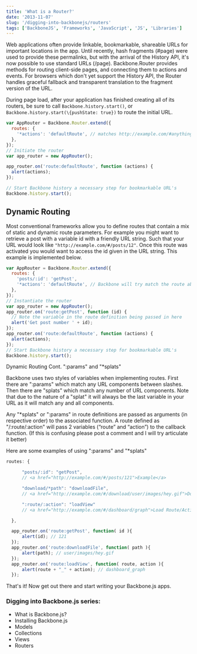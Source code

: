 ```yaml
---
title: 'What is a Router?'
date: '2013-11-07'
slug: '/digging-into-backbonejs/routers'
tags: ['BackboneJS', 'Frameworks', 'JavaScript', 'JS', 'Libraries']
---
```



Web applications often provide linkable, bookmarkable, shareable URLs for important locations in the app. Until recently, hash fragments (#page) were used to provide these permalinks, but with the arrival of the History API, it's now possible to use standard URLs (/page). Backbone.Router provides methods for routing client-side pages, and connecting them to actions and events. For browsers which don't yet support the History API, the Router handles graceful fallback and transparent translation to the fragment version of the URL.

During page load, after your application has finished creating all of its routers, be sure to call `Backbone.history.start()`, or `Backbone.history.start(\{pushState: true})` to route the initial URL.

```js
var AppRouter = Backbone.Router.extend({
  routes: {
    '*actions': 'defaultRoute', // matches http://example.com/#anything-here
  },
});
// Initiate the router
var app_router = new AppRouter();

app_router.on('route:defaultRoute', function (actions) {
  alert(actions);
});

// Start Backbone history a necessary step for bookmarkable URL's
Backbone.history.start();
```

## Dynamic Routing

Most conventional frameworks allow you to define routes that contain a mix of static and dynamic route parameters. For example you might want to retrieve a post with a variable id with a friendly URL string. Such that your URL would look like `"http://example.com/#/posts/12"`. Once this route was activated you would want to access the id given in the URL string. This example is implemented below.

```javascript
var AppRouter = Backbone.Router.extend({
  routes: {
    'posts/:id': 'getPost',
    '*actions': 'defaultRoute', // Backbone will try match the route above first
  },
});
// Instantiate the router
var app_router = new AppRouter();
app_router.on('route:getPost', function (id) {
  // Note the variable in the route definition being passed in here
  alert('Get post number ' + id);
});
app_router.on('route:defaultRoute', function (actions) {
  alert(actions);
});
// Start Backbone history a necessary step for bookmarkable URL's
Backbone.history.start();
```

Dynamic Routing Cont. ":params" and "\*splats"

Backbone uses two styles of variables when implementing routes. First there are ":params" which match any URL components between slashes. Then there are "splats" which match any number of URL components. Note that due to the nature of a "splat" it will always be the last variable in your URL as it will match any and all components.

Any "\*splats" or ":params" in route definitions are passed as arguments (in respective order) to the associated function. A route defined as "/:route/:action" will pass 2 variables (“route” and “action”) to the callback function. (If this is confusing please post a comment and I will try articulate it better)

Here are some examples of using ":params" and "\*splats"

```JavaScript
routes: {

      "posts/:id": "getPost",
      // <a href="http://example.com/#/posts/121">Example</a>

      "download/*path": "downloadFile",
      // <a href="http://example.com/#/download/user/images/hey.gif">Download</a>

      ":route/:action": "loadView"
      // <a href="http://example.com/#/dashboard/graph">Load Route/Action View</a>

  },

  app_router.on('route:getPost', function( id ){
      alert(id); // 121
  });
  app_router.on('route:downloadFile', function( path ){
      alert(path); // user/images/hey.gif
  });
  app_router.on('route:loadView', function( route, action ){
      alert(route + "_" + action); // dashboard_graph
  });
```

That's it! Now get out there and start writing your Backbone.js apps.

### Digging into Backbone.js series:

- <Link to="/blog/digging-into-backbonejs/what-is-backbonejs">What is Backbone.js?</Link>
- <Link to="/blog/digging-into-backbonejs/install">Installing Backbone.js</Link>
- <Link to="/blog/digging-into-backbonejs/models">Models</Link>
- <Link to="/blog/digging-into-backbonejs/collections">Collections</Link>
- Views
- <Link to="/blog/digging-into-backbonejs/routers">Routers</Link>
